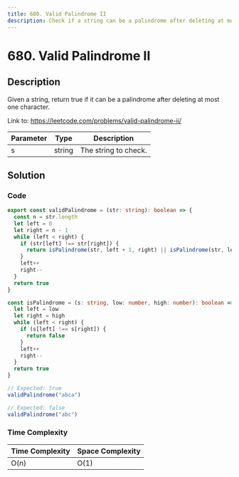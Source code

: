 ```yaml
---
title: 680. Valid Palindrome II
description: Check if a string can be a palindrome after deleting at most one character.
---
```


# 680. Valid Palindrome II

## Description

Given a string, return true if it can be a palindrome after deleting at most one character.

Link to: https://leetcode.com/problems/valid-palindrome-ii/

| Parameter | Type   | Description          |
| --------- | ------ | -------------------- |
| s         | string | The string to check. |

## Solution

### Code

```ts title="680. Valid Palindrome II"
export const validPalindrome = (str: string): boolean => {
  const n = str.length
  let left = 0
  let right = n - 1
  while (left < right) {
    if (str[left] !== str[right]) {
      return isPalindrome(str, left + 1, right) || isPalindrome(str, left, right - 1)
    }
    left++
    right--
  }
  return true
}

const isPalindrome = (s: string, low: number, high: number): boolean => {
  let left = low
  let right = high
  while (left < right) {
    if (s[left] !== s[right]) {
      return false
    }
    left++
    right--
  }
  return true
}
```

```ts
// Expected: true
validPalindrome("abca")

// Expected: false
validPalindrome("abc")
```

### Time Complexity

| Time Complexity | Space Complexity |
| --------------- | ---------------- |
| O(n)            | O(1)             |

